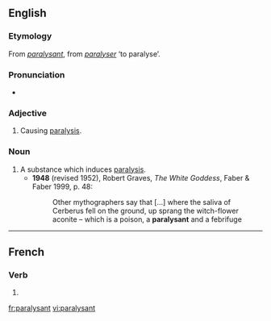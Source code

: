==English==

===Etymology===
From {{etyl|fr|en}} ''[[#French|paralysant]]'', from ''[[paralyser]]'' ‘to paralyse’.

===Pronunciation===
* {{IPA|/ˈpæɹəlaɪzənt/}}

===Adjective===
{{en-adj}}

# Causing [[paralysis]].

===Noun===
{{en-noun}}

# A substance which induces [[paralysis]].
#* '''1948''' (revised 1952), Robert Graves, ''The White Goddess'', Faber & Faber 1999, p. 48:
#*: Other mythographers say that [...] where the saliva of Cerberus fell on the ground, up sprang the witch-flower aconite – which is a poison, a '''paralysant''' and a febrifuge

----

==French==

===Verb===
{{head|fr}}

# {{present participle of|paralyser|lang=fr}}
 
[[fr:paralysant]]
[[vi:paralysant]]